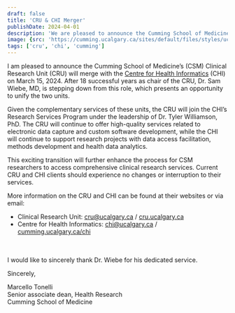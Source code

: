 ```yaml
---
draft: false
title: 'CRU & CHI Merger'
publishDate: 2024-04-01
description: 'We are pleased to announce the Cumming School of Medicine’s (CSM) Clinical Research Unit (CRU) will merge with the Centre for Health Informatics (CHI) on March 15, 2024.'
image: {src: 'https://cumming.ucalgary.ca/sites/default/files/styles/ucws_hero_cta_50_50_desktop/public/2023-05/IMG_0376.JPG?h=53687040&itok=KoidcjLv', alt: 'merge-image'}
tags: ['cru', 'chi', 'cumming']
---
```


I am pleased to announce the Cumming School of Medicine’s (CSM) Clinical Research Unit (CRU) will merge with the [Centre for Health Informatics](https://cumming.ucalgary.ca/centres/centre-health-informatics) (CHI) on March 15, 2024. After 18 successful years as chair of the CRU, Dr. Sam Wiebe, MD, is stepping down from this role, which presents an opportunity to unify the two units.

Given the complementary services of these units, the CRU will join the CHI’s Research Services Program under the leadership of Dr. Tyler Williamson, PhD. The CRU will continue to offer high-quality services related to electronic data capture and custom software development, while the CHI will continue to support research projects with data access facilitation, methods development and health data analytics. 

This exciting transition will further enhance the process for CSM researchers to access comprehensive clinical research services. Current CRU and CHI clients should experience no changes or interruption to their services.

More information on the CRU and CHI can be found at their websites or via email:
- Clinical Research Unit: cru@ucalgary.ca / [cru.ucalgary.ca](https://cru.ucalgary.ca)
- Centre for Health Informatics: chi@ucalgary.ca / [cumming.ucalgary.ca/chi](https://cumming.ucalgary.ca/chi)

<br/>
<br/>
I would like to sincerely thank Dr. Wiebe for his dedicated service.

Sincerely,

Marcello Tonelli<br/>
Senior associate dean, Health Research<br/>
Cumming School of Medicine